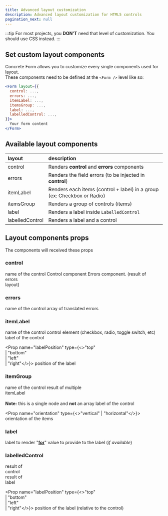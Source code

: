 ```yaml
---
title: Advanced layout customization
description: Advanced layout customization for HTML5 controls
pagination_next: null
---
```



<!-- docusaurus do not support css import from node_modules -->
<style type="text/css"> { ConcreteFormStyles } </style>

:::tip
For most projects, you **DON'T** need that level of customization. You should use CSS instead.
:::

## Set custom layout components

Concrete Form allows you to customize every single components used for layout.<br />
These components need to be defined at the `<Form />` level like so:

```jsx
<Form layout={{
  control: ...,
  errors: ...,
  itemLabel: ...,
  itemsGroup: ...,
  label: ...,
  labelledControl: ...,
}}>
  Your form content
</Form>
```

## Available layout components

<CustomLayout hideCode dense />

| layout | description |
| :--- | :--- |
| <div className="cl cl-control">control</div> | Renders **control** and **errors** components |
| <div className="cl cl-errors">errors</div> | Renders the field errors (to be injected in **control**) |
| <div className="cl cl-itemLabel">itemLabel</div> | Renders each items (control + label) in a group (ex: Checkbox or Radio) |
| <div className="cl cl-itemsGroup">itemsGroup</div> | Renders a group of controls (items) |
| <div className="cl cl-label">label</div> | Renders a label inside `LabelledControl` |
| <div className="cl cl-labelledControl">labelledControl</div> | Renders a label and a control |

## Layout components props
The components will received these props

### control

<Props>
  <Prop name="name" type="string">
    name of the control
  </Prop>

  <Prop name="control" type="node">
    Control component
  </Prop>

  <Prop name="errors" type="node">
    Errors component. (result of <div className="cl cl-errors">errors</div> layout)
  </Prop>
</Props>

### errors

<Props>
  <Prop name="name" type="string">
    name of the control
  </Prop>

  <Prop name="errors" type="string[]">
    array of translated errors
  </Prop>
</Props>

### itemLabel

<Props>
  <Prop name="name" type="string">
    name of the control
  </Prop>

  <Prop name="control" type="node">
    control element (checkbox, radio, toggle switch, etc)
  </Prop>

  <Prop name="label" type="node">
    label of the control
  </Prop>

  <Prop name="labelPosition" type={<>"top"<br />| "bottom"<br />| "left"<br />| "right"</>}>
    position of the label
  </Prop>
</Props>

### itemGroup

<Props>
  <Prop name="name" type="string">
    name of the control
  </Prop>

  <Prop name="items" type="node">
    result of multiple <div className="cl cl-itemLabel">itemLabel</div><br />
    <strong>Note:</strong> this is a single node and <strong>not</strong> an array
  </Prop>

  <Prop name="label" type="node">
    label of the control
  </Prop>

  <Prop name="orientation" type={<>"vertical" | "horizontal"</>}>
    orientation of the items
  </Prop>
</Props>

### label

<Props>
  <Prop name="label" type="node">
    label to render
  </Prop>

  <Prop name="htmlFor" type="string | undefined">
    "<a href="https://developer.mozilla.org/en-US/docs/Web/HTML/Attributes/for" target="_blank"><strong>for</strong></a>" value to provide to the label (<em>if available</em>)
  </Prop>
</Props>

### labelledControl

<Props>
  <Prop name="control" type="node">
    result of <div className="cl cl-control">control</div>
  </Prop>

  <Prop name="label" type="node">
    result of <div className="cl cl-label">label</div>
  </Prop>

  <Prop name="labelPosition" type={<>"top"<br />| "bottom"<br />| "left"<br />| "right"</>}>
    position of the label (relative to the control)
  </Prop>
</Props>
